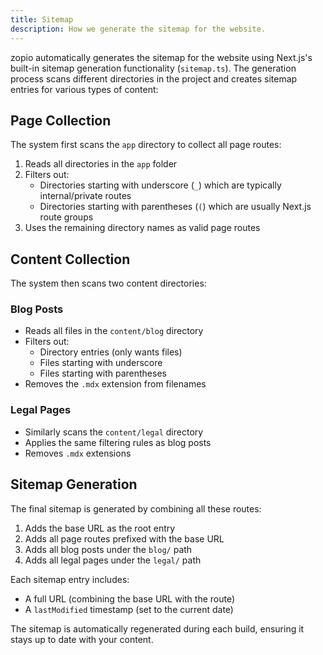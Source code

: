 ```yaml
---
title: Sitemap
description: How we generate the sitemap for the website.
---
```


zopio automatically generates the sitemap for the website using Next.js's built-in sitemap generation functionality (`sitemap.ts`). The generation process scans different directories in the project and creates sitemap entries for various types of content:

## Page Collection

The system first scans the `app` directory to collect all page routes:

1. Reads all directories in the `app` folder
2. Filters out:
   - Directories starting with underscore (`_`) which are typically internal/private routes
   - Directories starting with parentheses (`(`)  which are usually Next.js route groups
3. Uses the remaining directory names as valid page routes

## Content Collection

The system then scans two content directories:

### Blog Posts
- Reads all files in the `content/blog` directory
- Filters out:
  - Directory entries (only wants files)
  - Files starting with underscore
  - Files starting with parentheses
- Removes the `.mdx` extension from filenames

### Legal Pages
- Similarly scans the `content/legal` directory
- Applies the same filtering rules as blog posts
- Removes `.mdx` extensions

## Sitemap Generation

The final sitemap is generated by combining all these routes:

1. Adds the base URL as the root entry
2. Adds all page routes prefixed with the base URL
3. Adds all blog posts under the `blog/` path
4. Adds all legal pages under the `legal/` path

Each sitemap entry includes:
- A full URL (combining the base URL with the route)
- A `lastModified` timestamp (set to the current date)

The sitemap is automatically regenerated during each build, ensuring it stays up to date with your content.
